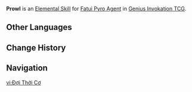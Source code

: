 {{Genius Invokation TCG Skill Infobox
|title      = Prowl
|image      = Prowl Character Card Skill.png
|type       = Elemental Skill
|character  = Fatui Pyro Agent
|element    = Pyro
|matching   = 3
|effect     = Deals 1 {{Color|Pyro DMG}}. This character gains '''Stealth'''.
|order      = 2
}}
'''Prowl''' is an [[Character Card Elemental Skill|Elemental Skill]] for [[Fatui Pyro Agent (Character Card)|Fatui Pyro Agent]] in [[Genius Invokation TCG]].

==Other Languages==
{{Other Languages
|en      = Prowl
|zhs     = 伺机而动
|zhs_rm  = Sìjī'érdòng
|zht     = 伺機而動
|zht_rm  = Sìjī'érdòng
|zh_tl   = 
|ja      = 隙を狙う
|ja_rm   = Suki wo Nerau
|ja_tl   = 
|ko      = 기회 포착
|ko_rm   = Gihoe Pochak
|ko_tl   = Catch Chance
|es      = Acecho
|es_tl   = Stalking
|fr      = Opportunité
|fr_tl   = Opportunity
|ru      = Подходящий момент
|ru_tl   = Right Moment
|th      = Prowl
|vi      = Đợi Thời Cơ
|vi_tl   = 
|de      = Zeitlicher Angriff
|de_tl   = Timely Attack
|id      = Prowl
|pt      = Ataque Oportuno
|pt_tl   = 
|tr      = En Doğru An
|tr_tl   = 
|it      = Attacco pianificato
|it_tl   = Planned Attack
}}

==Change History==
{{Change History|3.3}}

==Navigation==
{{Genius Invokation TCG Skill Navbox|Fatui Pyro Agent}}

[[vi:Đợi Thời Cơ]]